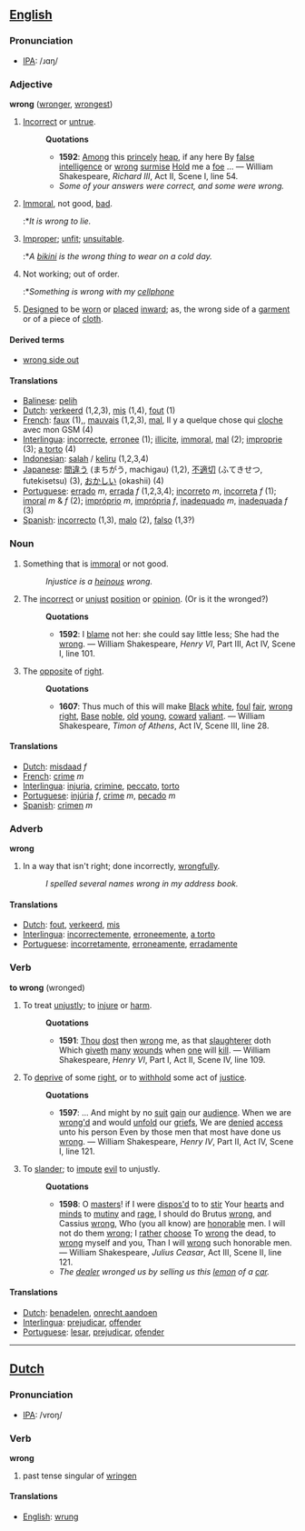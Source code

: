 ==[[English]]==
=== Pronunciation ===
*[[w:IPA|IPA]]: /ɹɑŋ/

===Adjective===
'''wrong''' ([[wronger]], [[wrongest]])

#[[Incorrect]] or [[untrue]]. 
#:'''Quotations'''
#:*'''1592''': [[Among]] this [[princely]] [[heap]], if any here By [[false]] [[intelligence]] or [[wrong]] [[surmise]] [[Hold]] me a [[foe]] ... &mdash; William Shakespeare, ''Richard III'', Act II, Scene I, line 54.
#:*''Some of your answers were correct, and some were wrong.'' 
#[[Immoral]], not good, [[bad]]. 
#:*''It is wrong to lie.'' 
#[[Improper]]; [[unfit]]; [[unsuitable]]. 
#:*''A [[bikini]] is the wrong thing to wear on a cold day.'' 
#Not working; out of order. 
#:*''Something is wrong with my [[cellphone]]'' 
#[[Design]]ed to be [[worn]] or [[place]]d [[inward]]; as, the wrong side of a [[garment]] or of a piece of [[cloth]].
====Derived terms====
* [[wrong side out]]
====Translations====
*[[Balinese]]: [[pelih]]
*[[Dutch]]: [[verkeerd]] (1,2,3), [[mis]] (1,4), [[fout]] (1)
*[[French]]: [[faux]] (1),, [[mauvais]] (1,2,3), [[mal]], Il y a quelque chose qui [[cloche]] avec mon GSM (4)
*[[Interlingua]]: [[incorrecte]], [[erronee]] (1); [[illicite]], [[immoral]], [[mal]] (2); [[improprie]] (3); [[a torto]] (4)
*[[Indonesian]]: [[salah]] / [[keliru]] (1,2,3,4)
*[[Japanese]]: [[間違う]] (まちがう, machigau) (1,2), [[不適切]] (ふてきせつ, futekisetsu) (3), [[おかしい]] (okashii) (4)
*[[Portuguese]]: [[errado]] ''m'', [[errada]] ''f'' (1,2,3,4); [[incorreto]] ''m'', [[incorreta]] ''f'' (1); [[imoral]] ''m'' & ''f'' (2); [[impróprio]] ''m'', [[imprópria]] ''f'', [[inadequado]] ''m'', [[inadequada]] ''f'' (3)
*[[Spanish]]: [[incorrecto]] (1,3), [[malo]] (2), [[falso]] (1,3?)

===Noun===
#Something that is [[immoral]] or not good. 
#:''Injustice is a [[heinous]] wrong. ''
#The [[incorrect]] or [[unjust]] [[position]] or [[opinion]]. (Or is it the wronged?)
#:'''Quotations'''
#:*'''1592''': I [[blame]] not her: she could say little less; She had the [[wrong]]. &mdash; William Shakespeare, ''Henry VI'', Part III, Act IV, Scene I, line 101.
#The [[opposite]] of [[right]].
#:'''Quotations'''
#:*'''1607''': Thus much of this will make [[Black]] [[white]], [[foul]] [[fair]], [[wrong]] [[right]], [[Base]] [[noble]], [[old]] [[young]], [[coward]] [[valiant]]. &mdash; William Shakespeare, ''Timon of Athens'', Act IV, Scene III, line 28.

====Translations====
*[[Dutch]]: [[misdaad]] ''f''
*[[French]]: [[crime]] ''m''
*[[Interlingua]]: [[injuria]], [[crimine]], [[peccato]], [[torto]]
*[[Portuguese]]: [[injúria]] ''f'', [[crime]] ''m'', [[pecado]] ''m''
*[[Spanish]]: [[crimen]] ''m''

===Adverb===
'''wrong'''
#In a way that isn't right; done incorrectly, [[wrongfully]]. 
#:''I spelled several names wrong in my address book.'' 

====Translations====
*[[Dutch]]: [[fout]], [[verkeerd]], [[mis]]
*[[Interlingua]]: [[incorrectemente]], [[erroneemente]], [[a torto]]
*[[Portuguese]]: [[incorretamente]], [[erroneamente]], [[erradamente]]

===Verb===
'''to wrong''' (wronged)
#To treat [[unjustly]]; to [[injure]] or [[harm]].
#:'''Quotations'''
#:*'''1591''': [[Thou]] [[dost]] then [[wrong]] me, as that [[slaughterer]] doth Which [[giveth]] [[many]] [[wound]]s when [[one]] will [[kill]]. &mdash; William Shakespeare, ''Henry VI'', Part I, Act II, Scene IV, line 109.
#To [[deprive]] of some [[right]], or to [[withhold]] some act of [[justice]].
#:'''Quotations'''
#:*'''1597''': ... And might by no [[suit]] [[gain]] our [[audience]]. When we are [[wrong'd]] and would [[unfold]] our [[grief]]s, We are [[denied]] [[access]] unto his person Even by those men that most have done us [[wrong]]. &mdash; William Shakespeare, ''Henry IV'', Part II, Act IV, Scene I, line 121.
#To [[slander]]; to [[impute]] [[evil]] to unjustly.
#:'''Quotations'''
#:*'''1598''': O [[master]]s! if I were [[dispose|dispos'd]] to to [[stir]] Your [[heart]]s and [[mind]]s to [[mutiny]] and [[rage]], I should do Brutus [[wrong]], and Cassius [[wrong]], Who (you all know) are [[honorable]] men.  I will not do them [[wrong]]; I [[rather]] [[choose]] To [[wrong]] the dead, to [[wrong]] myself and you, Than I will [[wrong]] such honorable men. &mdash; William Shakespeare, ''Julius Ceasar'', Act III, Scene II, line 121.
#:*''The [[dealer]] wronged us by selling us this [[lemon]] of a [[car]].''

====Translations====
*[[Dutch]]: [[benadelen]], [[onrecht aandoen]]
*[[Interlingua]]: [[prejudicar]], [[offender]]
*[[Portuguese]]: [[lesar]], [[prejudicar]], [[ofender]]

----

==[[Dutch]]==
=== Pronunciation ===
*[[w:IPA|IPA]]: /vroŋ/
===Verb===

'''wrong'''

#past tense singular of [[wringen]]

====Translations====
*[[English]]: [[wrung]]